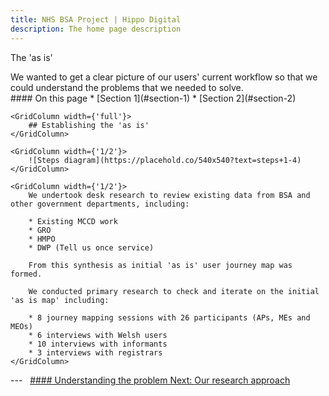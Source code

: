 ```yaml
---
title: NHS BSA Project | Hippo Digital
description: The home page description
---
```


<Heading caption='Understanding the problem' tag='h1'>The 'as is'</Heading>

<GridRow>
    <GridColumn width={'2/3'}>
        <LeadParagraph>
            We wanted to get a clear picture of our users' current workflow so that we could understand the problems that we needed to solve.
        </LeadParagraph>
    </GridColumn>
    <GridColumn width={'1/3'}>
        <nav className="in-page-nav">
            #### On this page
            * [Section 1](#section-1)
            * [Section 2](#section-2)
        </nav>
    </GridColumn>
</GridRow>

<GridRow>

    <GridColumn width={'full'}>
        ## Establishing the 'as is'
    </GridColumn>

    <GridColumn width={'1/2'}>
        ![Steps diagram](https://placehold.co/540x540?text=steps+1-4)
    </GridColumn>

    <GridColumn width={'1/2'}>
        We undertook desk research to review existing data from BSA and other government departments, including:

        * Existing MCCD work
        * GRO
        * HMPO
        * DWP (Tell us once service)

        From this synthesis as initial 'as is' user journey map was formed.

        We conducted primary research to check and iterate on the initial 'as is map' including:

        * 8 journey mapping sessions with 26 participants (APs, MEs and MEOs)
        * 6 interviews with Welsh users
        * 10 interviews with informants
        * 3 interviews with registrars
    </GridColumn>

</GridRow>

<GridRow>
    <GridColumn width={'full'}>
        ---
    </GridColumn>
</GridRow>
<GridRow>
    <GridColumn width={'1/2'}>
        &nbsp;
    </GridColumn>
    <GridColumn width={'1/2'}>
        <a className="next-page" href="/understanding/research">
            #### Understanding the problem
            Next: <span>Our research approach</span>
        </a>
    </GridColumn>
</GridRow>